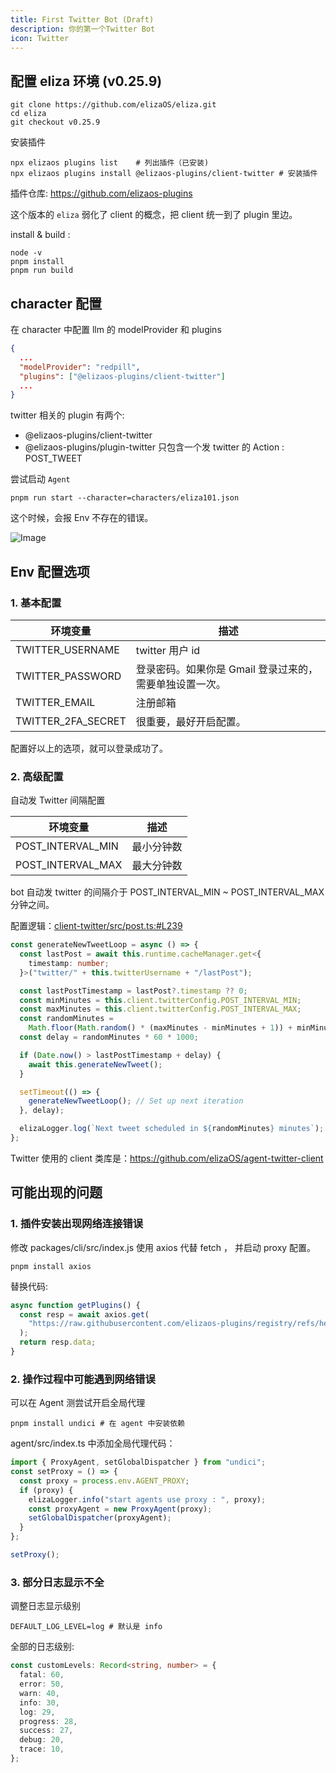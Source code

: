 ```yaml
---
title: First Twitter Bot (Draft)
description: 你的第一个Twitter Bot
icon: Twitter
---
```


## 配置 eliza 环境 (v0.25.9)

```shell
git clone https://github.com/elizaOS/eliza.git
cd eliza
git checkout v0.25.9
```

安装插件

```shell
npx elizaos plugins list    # 列出插件（已安装)
npx elizaos plugins install @elizaos-plugins/client-twitter # 安装插件
```

插件仓库: https://github.com/elizaos-plugins

这个版本的 `eliza` 弱化了 client 的概念，把 client 统一到了 plugin 里边。

install & build :

```shell
node -v
pnpm install
pnpm run build
```

## character 配置

在 character 中配置 llm 的 modelProvider 和 plugins

```json
{
  ...
  "modelProvider": "redpill",
  "plugins": ["@elizaos-plugins/client-twitter"]
  ...
}
```

twitter 相关的 plugin 有两个:

- @elizaos-plugins/client-twitter
- @elizaos-plugins/plugin-twitter
  只包含一个发 twitter 的 Action : POST_TWEET

尝试启动 `Agent`

```shell
pnpm run start --character=characters/eliza101.json
```

这个时候，会报 Env 不存在的错误。

![Image](images/twitter-leak-env.png)

## Env 配置选项

### 1. 基本配置

| 环境变量           | 描述                                                    |
| ------------------ | ------------------------------------------------------- |
| TWITTER_USERNAME   | twitter 用户 id                                         |
| TWITTER_PASSWORD   | 登录密码。如果你是 Gmail 登录过来的，需要单独设置一次。 |
| TWITTER_EMAIL      | 注册邮箱                                                |
| TWITTER_2FA_SECRET | 很重要，最好开启配置。                                  |

配置好以上的选项，就可以登录成功了。

### 2. 高级配置

自动发 Twitter 间隔配置

| 环境变量          | 描述       |
| ----------------- | ---------- |
| POST_INTERVAL_MIN | 最小分钟数 |
| POST_INTERVAL_MAX | 最大分钟数 |

bot 自动发 twitter 的间隔介于 POST_INTERVAL_MIN ~ POST_INTERVAL_MAX 分钟之间。

配置逻辑：[client-twitter/src/post.ts:#L239](https://github.com/elizaos-plugins/client-twitter/blob/1dbcfa726d1e1f0efa6b95946b9e8b04d03167ef/src/post.ts#L239)

```ts title="client-twitter/src/post.ts"
const generateNewTweetLoop = async () => {
  const lastPost = await this.runtime.cacheManager.get<{
    timestamp: number;
  }>("twitter/" + this.twitterUsername + "/lastPost");

  const lastPostTimestamp = lastPost?.timestamp ?? 0;
  const minMinutes = this.client.twitterConfig.POST_INTERVAL_MIN;
  const maxMinutes = this.client.twitterConfig.POST_INTERVAL_MAX;
  const randomMinutes =
    Math.floor(Math.random() * (maxMinutes - minMinutes + 1)) + minMinutes;
  const delay = randomMinutes * 60 * 1000;

  if (Date.now() > lastPostTimestamp + delay) {
    await this.generateNewTweet();
  }

  setTimeout(() => {
    generateNewTweetLoop(); // Set up next iteration
  }, delay);

  elizaLogger.log(`Next tweet scheduled in ${randomMinutes} minutes`);
};
```

Twitter 使用的 client 类库是：https://github.com/elizaOS/agent-twitter-client

## 可能出现的问题

### 1. 插件安装出现网络连接错误

修改 packages/cli/src/index.js 使用 axios 代替 fetch ， 并启动 proxy 配置。

```shell
pnpm install axios
```

替换代码:

```js
async function getPlugins() {
  const resp = await axios.get(
    "https://raw.githubusercontent.com/elizaos-plugins/registry/refs/heads/main/index.json"
  );
  return resp.data;
}
```

### 2. 操作过程中可能遇到网络错误

可以在 Agent 测尝试开启全局代理

```shell
pnpm install undici # 在 agent 中安装依赖
```

agent/src/index.ts 中添加全局代理代码：

```ts
import { ProxyAgent, setGlobalDispatcher } from "undici";
const setProxy = () => {
  const proxy = process.env.AGENT_PROXY;
  if (proxy) {
    elizaLogger.info("start agents use proxy : ", proxy);
    const proxyAgent = new ProxyAgent(proxy);
    setGlobalDispatcher(proxyAgent);
  }
};

setProxy();
```

### 3. 部分日志显示不全

调整日志显示级别

```shell
DEFAULT_LOG_LEVEL=log # 默认是 info
```

全部的日志级别:

```ts
const customLevels: Record<string, number> = {
  fatal: 60,
  error: 50,
  warn: 40,
  info: 30,
  log: 29,
  progress: 28,
  success: 27,
  debug: 20,
  trace: 10,
};
```
